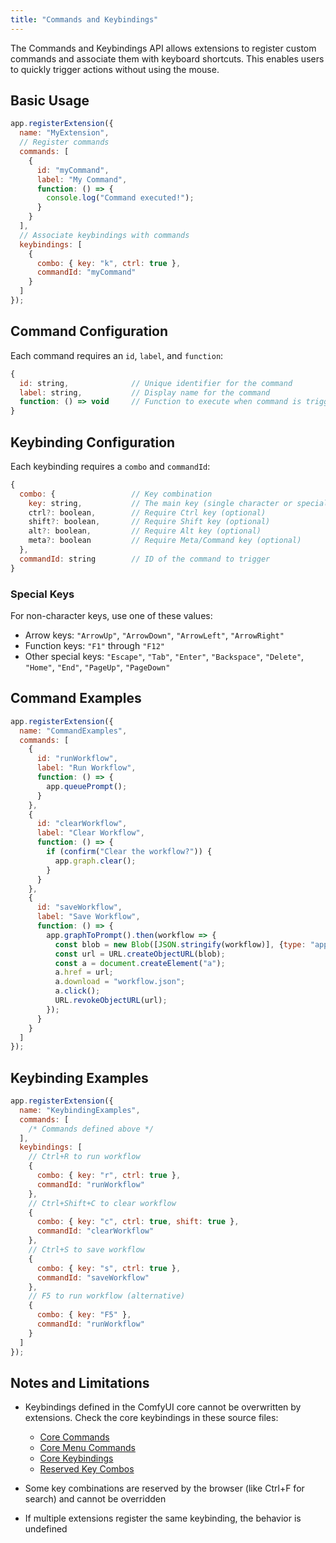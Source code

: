 ```yaml
---
title: "Commands and Keybindings"
---
```


The Commands and Keybindings API allows extensions to register custom commands and associate them with keyboard shortcuts. This enables users to quickly trigger actions without using the mouse.

## Basic Usage

```javascript
app.registerExtension({
  name: "MyExtension",
  // Register commands
  commands: [
    {
      id: "myCommand",
      label: "My Command",
      function: () => {
        console.log("Command executed!");
      }
    }
  ],
  // Associate keybindings with commands
  keybindings: [
    {
      combo: { key: "k", ctrl: true },
      commandId: "myCommand"
    }
  ]
});
```

## Command Configuration

Each command requires an `id`, `label`, and `function`:

```javascript
{
  id: string,              // Unique identifier for the command
  label: string,           // Display name for the command
  function: () => void     // Function to execute when command is triggered
}
```

## Keybinding Configuration

Each keybinding requires a `combo` and `commandId`:

```javascript
{
  combo: {                 // Key combination
    key: string,           // The main key (single character or special key)
    ctrl?: boolean,        // Require Ctrl key (optional)
    shift?: boolean,       // Require Shift key (optional)
    alt?: boolean,         // Require Alt key (optional)
    meta?: boolean         // Require Meta/Command key (optional)
  },
  commandId: string        // ID of the command to trigger
}
```

### Special Keys

For non-character keys, use one of these values:
- Arrow keys: `"ArrowUp"`, `"ArrowDown"`, `"ArrowLeft"`, `"ArrowRight"`
- Function keys: `"F1"` through `"F12"`
- Other special keys: `"Escape"`, `"Tab"`, `"Enter"`, `"Backspace"`, `"Delete"`, `"Home"`, `"End"`, `"PageUp"`, `"PageDown"`

## Command Examples

```javascript
app.registerExtension({
  name: "CommandExamples",
  commands: [
    {
      id: "runWorkflow",
      label: "Run Workflow",
      function: () => {
        app.queuePrompt();
      }
    },
    {
      id: "clearWorkflow",
      label: "Clear Workflow",
      function: () => {
        if (confirm("Clear the workflow?")) {
          app.graph.clear();
        }
      }
    },
    {
      id: "saveWorkflow",
      label: "Save Workflow",
      function: () => {
        app.graphToPrompt().then(workflow => {
          const blob = new Blob([JSON.stringify(workflow)], {type: "application/json"});
          const url = URL.createObjectURL(blob);
          const a = document.createElement("a");
          a.href = url;
          a.download = "workflow.json";
          a.click();
          URL.revokeObjectURL(url);
        });
      }
    }
  ]
});
```

## Keybinding Examples

```javascript
app.registerExtension({
  name: "KeybindingExamples",
  commands: [
    /* Commands defined above */
  ],
  keybindings: [
    // Ctrl+R to run workflow
    {
      combo: { key: "r", ctrl: true },
      commandId: "runWorkflow"
    },
    // Ctrl+Shift+C to clear workflow
    {
      combo: { key: "c", ctrl: true, shift: true },
      commandId: "clearWorkflow"
    },
    // Ctrl+S to save workflow
    {
      combo: { key: "s", ctrl: true },
      commandId: "saveWorkflow"
    },
    // F5 to run workflow (alternative)
    {
      combo: { key: "F5" },
      commandId: "runWorkflow"
    }
  ]
});
```

## Notes and Limitations

- Keybindings defined in the ComfyUI core cannot be overwritten by extensions. Check the core keybindings in these source files:
  - [Core Commands](https://github.com/Comfy-Org/ComfyUI_frontend/blob/e76e9ec61a068fd2d89797762f08ee551e6d84a0/src/composables/useCoreCommands.ts)
  - [Core Menu Commands](https://github.com/Comfy-Org/ComfyUI_frontend/blob/e76e9ec61a068fd2d89797762f08ee551e6d84a0/src/constants/coreMenuCommands.ts) 
  - [Core Keybindings](https://github.com/Comfy-Org/ComfyUI_frontend/blob/e76e9ec61a068fd2d89797762f08ee551e6d84a0/src/constants/coreKeybindings.ts)
  - [Reserved Key Combos](https://github.com/Comfy-Org/ComfyUI_frontend/blob/e76e9ec61a068fd2d89797762f08ee551e6d84a0/src/constants/reservedKeyCombos.ts)

- Some key combinations are reserved by the browser (like Ctrl+F for search) and cannot be overridden
- If multiple extensions register the same keybinding, the behavior is undefined